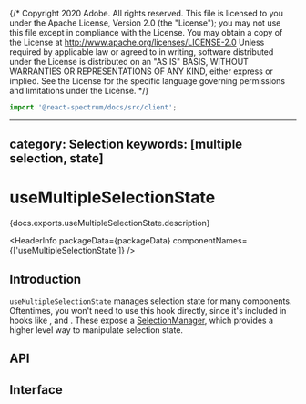 {/* Copyright 2020 Adobe. All rights reserved.
This file is licensed to you under the Apache License, Version 2.0 (the "License");
you may not use this file except in compliance with the License. You may obtain a copy
of the License at http://www.apache.org/licenses/LICENSE-2.0
Unless required by applicable law or agreed to in writing, software distributed under
the License is distributed on an "AS IS" BASIS, WITHOUT WARRANTIES OR REPRESENTATIONS
OF ANY KIND, either express or implied. See the License for the specific language
governing permissions and limitations under the License. */}



```jsx import
import '@react-spectrum/docs/src/client';
```

---
category: Selection
keywords: [multiple selection, state]
---

# useMultipleSelectionState

<p>{docs.exports.useMultipleSelectionState.description}</p>

<HeaderInfo
  packageData={packageData}
  componentNames={['useMultipleSelectionState']} />

## Introduction

`useMultipleSelectionState` manages selection state for many components. Oftentimes, you won't
need to use this hook directly, since it's included in hooks
like <TypeLink links={listDocs.links} type={listDocs.exports.useListState} />,
and <TypeLink links={selectDocs.links} type={selectDocs.exports.useSelectState} />.
These expose a [SelectionManager](SelectionManager.html), which provides a higher level way
to manipulate selection state.

## API

<FunctionAPI links={docs.links} function={docs.exports.useMultipleSelectionState} />

## Interface

<ClassAPI links={docs.links} class={docs.links[docs.exports.useMultipleSelectionState.return.id]} />
